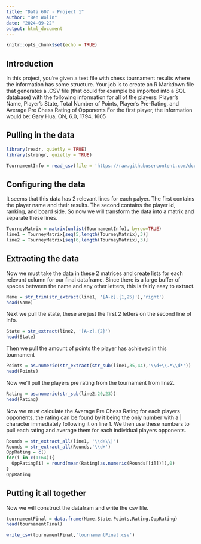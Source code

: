 ```yaml
---
title: "Data 607 - Project 1"
author: "Ben Wolin"
date: "2024-09-22"
output: html_document
---
```


```r
knitr::opts_chunk$set(echo = TRUE)
```
## Introduction
In this project, you’re given a text file with chess tournament results where the information has some structure. Your
job is to create an R Markdown file that generates a .CSV file (that could for example be imported into a SQL database)
with the following information for all of the players:
Player’s Name, Player’s State, Total Number of Points, Player’s Pre-Rating, and Average Pre Chess Rating of Opponents
For the first player, the information would be:
Gary Hua, ON, 6.0, 1794, 1605

## Pulling in the data
```r
library(readr, quietly = TRUE)
library(stringr, quietly = TRUE)

TournamentInfo = read_csv(file = 'https://raw.githubusercontent.com/dcorrea614/MSDS/master/tournamentinfo.txt',col_names = FALSE)
```
## Configuring the data
It seems that this data has 2 relevant lines for each palyer. The first contains the player name and their results. The second contains the player id, ranking, and board side. So now we will transform the data into a matrix and separate these lines.
```r
TourneyMatrix = matrix(unlist(TournamentInfo), byrow=TRUE)
line1 = TourneyMatrix[seq(5,length(TourneyMatrix),3)]
line2 = TourneyMatrix[seq(6,length(TourneyMatrix),3)]
```

## Extracting the data
Now we must take the data in these 2 matrices and create lists for each relevant column for our final dataframe.
Since there is a large buffer of spaces between the name and any other letters, this is fairly easy to extract.
```r
Name = str_trim(str_extract(line1, '[A-z].{1,25}'),'right') 
head(Name)
```
Next we pull the state, these are just the first 2 letters on the second line of info.
```r
State = str_extract(line2, '[A-z].{2}')
head(State)
```
Then we pull the amount of points the player has achieved in this tournament
```r
Points = as.numeric(str_extract(str_sub(line1,35,44),'\\d+\\.*\\d*'))
head(Points)
```
Now we'll pull the players pre rating from the tournament from line2.
```r
Rating = as.numeric(str_sub(line2,20,23))
head(Rating)
```
Now we must calculate the Average Pre Chess Rating for each players opponents, the rating can be found by it being the only number with a | character immediately following it on line 1. We then use these numbers to pull each rating and average them for each individual players opponents.
```r
Rounds = str_extract_all(line1, '\\d+\\|')
Rounds = str_extract_all(Rounds,'\\d+')
OppRating = c()
for(i in c(1:64)){
  OppRating[i] = round(mean(Rating[as.numeric(Rounds[[i]])]),0)
}
OppRating
```
## Putting it all together
Now we will construct the datafram and write the csv file.
```r
tournamentFinal = data.frame(Name,State,Points,Rating,OppRating)
head(tournamentFinal)
```
```r
write_csv(tournamentFinal,'tournamentFinal.csv')
```

